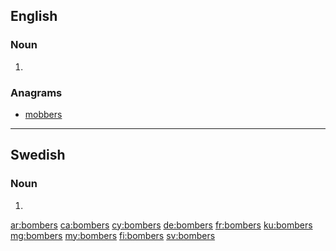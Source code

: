 {{also|Bombers}}
==English==

===Noun===
{{head|en|plural}}

# {{plural of|bomber|lang=en}}

===Anagrams===
* [[mobbers#English|mobbers]]

----

==Swedish==

===Noun===
{{head|sv|noun form}}

# {{sv-noun-form-indef-gen-pl|bomb}}

[[ar:bombers]]
[[ca:bombers]]
[[cy:bombers]]
[[de:bombers]]
[[fr:bombers]]
[[ku:bombers]]
[[mg:bombers]]
[[my:bombers]]
[[fi:bombers]]
[[sv:bombers]]